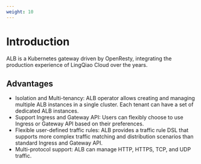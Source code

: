 ```yaml
---
weight: 10
---
```

# Introduction
ALB is a Kubernetes gateway driven by OpenResty, integrating the production experience of LingQiao Cloud over the years.
## Advantages
- Isolation and Multi-tenancy: ALB operator allows creating and managing multiple ALB instances in a single cluster. Each tenant can have a set of dedicated ALB instances.
- Support Ingress and Gateway API: Users can flexibly choose to use Ingress or Gateway API based on their preferences.
- Flexible user-defined traffic rules: ALB provides a traffic rule DSL that supports more complex traffic matching and distribution scenarios than standard Ingress and Gateway API.
- Multi-protocol support: ALB can manage HTTP, HTTPS, TCP, and UDP traffic.
